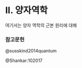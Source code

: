 # II. 양자역학 {.unnumbered}


여기서는 양자 역학의 근본 원리에 대해

### 참고문헌
::: {#refs}

@susskind2014quantum

@Shankar:102017

:::
